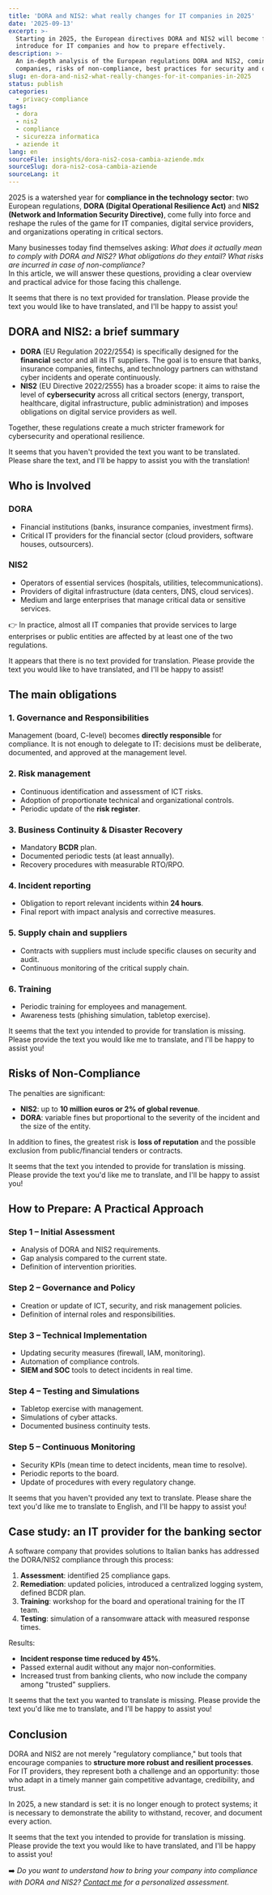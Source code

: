 ```yaml
---
title: 'DORA and NIS2: what really changes for IT companies in 2025'
date: '2025-09-13'
excerpt: >-
  Starting in 2025, the European directives DORA and NIS2 will become fully operational. Discover what obligations they
  introduce for IT companies and how to prepare effectively.
description: >-
  An in-depth analysis of the European regulations DORA and NIS2, coming into effect in 2025. Obligations for IT
  companies, risks of non-compliance, best practices for security and operational resilience.
slug: en-dora-and-nis2-what-really-changes-for-it-companies-in-2025
status: publish
categories:
  - privacy-compliance
tags:
  - dora
  - nis2
  - compliance
  - sicurezza informatica
  - aziende it
lang: en
sourceFile: insights/dora-nis2-cosa-cambia-aziende.mdx
sourceSlug: dora-nis2-cosa-cambia-aziende
sourceLang: it
---
```


2025 is a watershed year for **compliance in the technology sector**: two European regulations, **DORA (Digital Operational Resilience Act)** and **NIS2 (Network and Information Security Directive)**, come fully into force and reshape the rules of the game for IT companies, digital service providers, and organizations operating in critical sectors.

Many businesses today find themselves asking: *What does it actually mean to comply with DORA and NIS2? What obligations do they entail? What risks are incurred in case of non-compliance?*  
In this article, we will answer these questions, providing a clear overview and practical advice for those facing this challenge.

It seems that there is no text provided for translation. Please provide the text you would like to have translated, and I'll be happy to assist you!

## DORA and NIS2: a brief summary

- **DORA** (EU Regulation 2022/2554) is specifically designed for the **financial** sector and all its IT suppliers. The goal is to ensure that banks, insurance companies, fintechs, and technology partners can withstand cyber incidents and operate continuously.  
- **NIS2** (EU Directive 2022/2555) has a broader scope: it aims to raise the level of **cybersecurity** across all critical sectors (energy, transport, healthcare, digital infrastructure, public administration) and imposes obligations on digital service providers as well.

Together, these regulations create a much stricter framework for cybersecurity and operational resilience.

It seems that you haven't provided the text you want to be translated. Please share the text, and I'll be happy to assist you with the translation!

## Who is Involved

### DORA
- Financial institutions (banks, insurance companies, investment firms).  
- Critical IT providers for the financial sector (cloud providers, software houses, outsourcers).

### NIS2
- Operators of essential services (hospitals, utilities, telecommunications).  
- Providers of digital infrastructure (data centers, DNS, cloud services).  
- Medium and large enterprises that manage critical data or sensitive services.

👉 In practice, almost all IT companies that provide services to large enterprises or public entities are affected by at least one of the two regulations.

It appears that there is no text provided for translation. Please provide the text you would like to have translated, and I'll be happy to assist!

## The main obligations

### 1. Governance and Responsibilities
Management (board, C-level) becomes **directly responsible** for compliance. It is not enough to delegate to IT: decisions must be deliberate, documented, and approved at the management level.

### 2. Risk management
- Continuous identification and assessment of ICT risks.  
- Adoption of proportionate technical and organizational controls.  
- Periodic update of the **risk register**.

### 3. Business Continuity & Disaster Recovery
- Mandatory **BCDR** plan.  
- Documented periodic tests (at least annually).  
- Recovery procedures with measurable RTO/RPO.

### 4. Incident reporting
- Obligation to report relevant incidents within **24 hours**.  
- Final report with impact analysis and corrective measures.

### 5. Supply chain and suppliers
- Contracts with suppliers must include specific clauses on security and audit.  
- Continuous monitoring of the critical supply chain.

### 6. Training
- Periodic training for employees and management.  
- Awareness tests (phishing simulation, tabletop exercise).

It seems that the text you intended to provide for translation is missing. Please provide the text you would like me to translate, and I'll be happy to assist you!

## Risks of Non-Compliance

The penalties are significant:
- **NIS2**: up to **10 million euros or 2% of global revenue**.  
- **DORA**: variable fines but proportional to the severity of the incident and the size of the entity.

In addition to fines, the greatest risk is **loss of reputation** and the possible exclusion from public/financial tenders or contracts.

It seems that the text you intended to provide for translation is missing. Please provide the text you'd like me to translate, and I'll be happy to assist you!

## How to Prepare: A Practical Approach

### Step 1 – Initial Assessment
- Analysis of DORA and NIS2 requirements.  
- Gap analysis compared to the current state.  
- Definition of intervention priorities.

### Step 2 – Governance and Policy
- Creation or update of ICT, security, and risk management policies.  
- Definition of internal roles and responsibilities.

### Step 3 – Technical Implementation
- Updating security measures (firewall, IAM, monitoring).  
- Automation of compliance controls.  
- **SIEM and SOC** tools to detect incidents in real time.

### Step 4 – Testing and Simulations
- Tabletop exercise with management.  
- Simulations of cyber attacks.  
- Documented business continuity tests.

### Step 5 – Continuous Monitoring
- Security KPIs (mean time to detect incidents, mean time to resolve).  
- Periodic reports to the board.  
- Update of procedures with every regulatory change.

It seems that you haven't provided any text to translate. Please share the text you'd like me to translate to English, and I'll be happy to assist you!

## Case study: an IT provider for the banking sector

A software company that provides solutions to Italian banks has addressed the DORA/NIS2 compliance through this process:

1. **Assessment**: identified 25 compliance gaps.  
2. **Remediation**: updated policies, introduced a centralized logging system, defined BCDR plan.  
3. **Training**: workshop for the board and operational training for the IT team.  
4. **Testing**: simulation of a ransomware attack with measured response times.

Results:  
- **Incident response time reduced by 45%**.  
- Passed external audit without any major non-conformities.  
- Increased trust from banking clients, who now include the company among "trusted" suppliers.

It seems that the text you wanted to translate is missing. Please provide the text you'd like me to translate, and I'll be happy to assist you!

## Conclusion

DORA and NIS2 are not merely "regulatory compliance," but tools that encourage companies to **structure more robust and resilient processes**.  
For IT providers, they represent both a challenge and an opportunity: those who adapt in a timely manner gain competitive advantage, credibility, and trust.

In 2025, a new standard is set: it is no longer enough to protect systems; it is necessary to demonstrate the ability to withstand, recover, and document every action.

It seems that the text you intended to provide for translation is missing. Please provide the text you would like to have translated, and I'll be happy to assist you!

➡️ *Do you want to understand how to bring your company into compliance with DORA and NIS2? [Contact me](/contact) for a personalized assessment.*